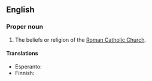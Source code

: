 ==English==

===Proper noun===
{{en-proper noun}}
{{wikipedia}}

#The beliefs or religion of the [[Roman Catholic Church]].

====Translations====
{{trans-top|set of beliefs}}
* Esperanto: {{t|eo|romkatolikismo}}
* Finnish: {{t|fi|roomalaiskatolisuus}}
{{trans-mid}}
{{trans-bottom}}